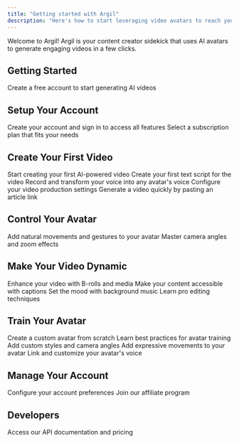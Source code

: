 ```yaml
---
title: "Getting started with Argil"
description: "Here's how to start leveraging video avatars to reach your goals"
---
```


Welcome to Argil! Argil is your content creator sidekick that uses AI avatars to generate engaging videos in a few clicks.

## Getting Started

<Card title="Create your account" icon="user" color="purple" href="https://app.argil.ai/">
  Create a free account to start generating AI videos
</Card>

## Setup Your Account

<CardGroup>
  <Card title="Sign up and sign in" icon="user-plus" color="purple">
    Create your account and sign in to access all features
  </Card>
  <Card title="Choose your plan" icon="credit-card" color="purple">
    Select a subscription plan that fits your needs
  </Card>
</CardGroup>

## Create Your First Video

<CardGroup>
  <Card title="Create a video" icon="video" color="purple">
    Start creating your first AI-powered video
  </Card>
  <Card title="Write your script" icon="pen" color="purple">
    Create your first text script for the video
  </Card>
  <Card title="Record your voice" icon="microphone" color="purple">
    Record and transform your voice into any avatar's voice
  </Card>
  <Card title="Production settings" icon="sliders" color="purple">
    Configure your video production settings
  </Card>
  <Card title="Use templates" icon="copy" color="purple">
    Generate a video quickly by pasting an article link
  </Card>
</CardGroup>

## Control Your Avatar

<CardGroup>
  <Card title="Body language" icon="person-walking" color="purple">
    Add natural movements and gestures to your avatar
  </Card>
  <Card title="Camera control" icon="camera" color="purple">
    Master camera angles and zoom effects
  </Card>
</CardGroup>

## Make Your Video Dynamic

<CardGroup>
  <Card title="Add media" icon="photo-film" color="purple">
    Enhance your video with B-rolls and media
  </Card>
  <Card title="Add captions" icon="closed-captioning" color="purple">
    Make your content accessible with captions
  </Card>
  <Card title="Add music" icon="music" color="purple">
    Set the mood with background music
  </Card>
  <Card title="Editing tips" icon="wand-magic-sparkles" color="purple">
    Learn pro editing techniques
  </Card>
</CardGroup>

## Train Your Avatar

<CardGroup>
  <Card title="Create avatar" icon="user-plus" color="purple">
    Create a custom avatar from scratch
  </Card>
  <Card title="Training tips" icon="graduation-cap" color="purple">
    Learn best practices for avatar training
  </Card>
  <Card title="Style & camera" icon="camera-retro" color="purple">
    Add custom styles and camera angles
  </Card>
  <Card title="Body language" icon="person-rays" color="purple">
    Add expressive movements to your avatar
  </Card>
  <Card title="Voice setup" icon="microphone-lines" color="purple">
    Link and customize your avatar's voice
  </Card>
</CardGroup>

## Manage Your Account

<CardGroup>
  <Card title="Account settings" icon="gear" color="purple">
    Configure your account preferences
  </Card>
  <Card title="Affiliate program" icon="handshake" color="purple">
    Join our affiliate program
  </Card>
</CardGroup>

## Developers

<Card title="API Documentation" icon="code" color="purple">
  Access our API documentation and pricing
</Card>

